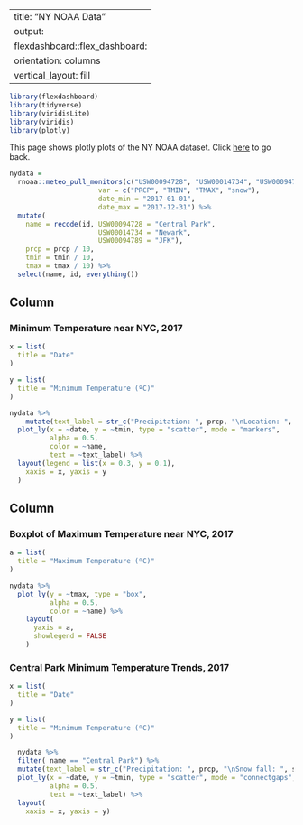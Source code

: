 
---
title: "NY NOAA Data"
output: 
  flexdashboard::flex_dashboard:
    orientation: columns
    vertical_layout: fill
---

```r
library(flexdashboard)
library(tidyverse)
library(viridisLite)
library(viridis)
library(plotly)
```

This page shows plotly plots of the NY NOAA dataset. Click [here](Projects.html) to go back.

```r
nydata =
  rnoaa::meteo_pull_monitors(c("USW00094728", "USW00014734", "USW00094789"),
                      var = c("PRCP", "TMIN", "TMAX", "snow"), 
                      date_min = "2017-01-01",
                      date_max = "2017-12-31") %>%
  mutate(
    name = recode(id, USW00094728 = "Central Park", 
                      USW00014734 = "Newark",
                      USW00094789 = "JFK"),
    prcp = prcp / 10,
    tmin = tmin / 10,
    tmax = tmax / 10) %>%
  select(name, id, everything())
```

Column {data-width=500}
-----------------------------------------------------------------------
### Minimum Temperature near NYC, 2017

```r
x = list(
  title = "Date"
)

y = list(
  title = "Minimum Temperature (ºC)"
)

nydata %>% 
    mutate(text_label = str_c("Precipitation: ", prcp, "\nLocation: ", name)) %>% 
  plot_ly(x = ~date, y = ~tmin, type = "scatter", mode = "markers",
          alpha = 0.5,
          color = ~name,
          text = ~text_label) %>% 
  layout(legend = list(x = 0.3, y = 0.1),
    xaxis = x, yaxis = y
  )
```

Column {data-width=500}
-----------------------------------------------------------------------
### Boxplot of Maximum Temperature near NYC, 2017

```r
a = list(
  title = "Maximum Temperature (ºC)"
)

nydata %>% 
  plot_ly(y = ~tmax, type = "box",
          alpha = 0.5,
          color = ~name) %>% 
    layout(
      yaxis = a,
      showlegend = FALSE
    )
```

### Central Park Minimum Temperature Trends, 2017

```r
x = list(
  title = "Date"
)

y = list(
  title = "Minimum Temperature (ºC)"
)

  nydata %>% 
  filter( name == "Central Park") %>% 
  mutate(text_label = str_c("Precipitation: ", prcp, "\nSnow fall: ", snow)) %>% 
  plot_ly(x = ~date, y = ~tmin, type = "scatter", mode = "connectgaps",
          alpha = 0.5,
          text = ~text_label) %>% 
  layout(
    xaxis = x, yaxis = y)

```


